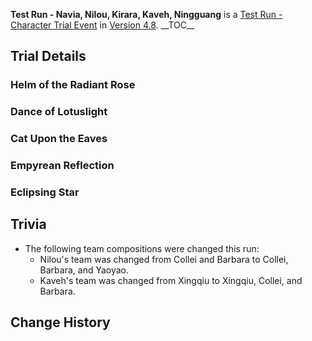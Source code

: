 {{Event
|name              = Test Run - Navia, Nilou, Kirara, Kaveh, Ningguang
|image             = Test Run - Navia, Nilou, Kirara, Kaveh, Ningguang.png
|type              = In-Game
|group             = Test Run
|time_known        = yes
|time_start        = 2024-07-17 11:00:00
|time_start_offset = GMT+8
|time_end          = 2024-08-06 17:59:59
|link              = https://genshin.hoyoverse.com/en/news/detail/124773
}}
'''Test Run - Navia, Nilou, Kirara, Kaveh, Ningguang''' is a [[Test Run - Character Trial Event]] in [[Version 4.8]].
__TOC__
{{Test Run
|character_5_1 = Navia
|rewards_5_1   = Primogem*20;Spring of the First Dewdrop*3;Transoceanic Pearl*3
|party_5_1     = Ningguang,Xiangling,Bennett
|character_5_2 = Nilou
|rewards_5_2   = Primogem*20;Padisarah*3;Fungal Spores*3
|party_5_2     = Collei,Barbara,Yaoyao
|character_4_1 = Kirara
|rewards_4_1   = Adventurer's Experience*6;Amakumo Fruit*3;Spectral Husk*3
|party_4_1     = Fischl,Barbara
|character_4_2 = Kaveh
|rewards_4_2   = Mystic Enhancement Ore*3;Mourning Flower*3;Fungal Spores*3
|party_4_2     = Xingqiu,Collei,Barbara
|character_4_3 = Ningguang
|rewards_4_3   = Mora*15,000;Glaze Lily*3;Recruit's Insignia*3
|party_4_3     = Yun Jin,Gorou,Bennett
|wish          = In the Name of the Rosula/2024-07-17
|wish2         = Twirling Lotus/2024-07-17
}}

==Trial Details==
===Helm of the Radiant Rose===
{{Trial Character/Event/Header}}
{{Trial Character/Event
|character_name         = Navia
|character_level        = 80
|constellation          = 0
|weapon_name            = Verdict
|weapon_level           = 80
|refinement             = 1

|artifact_flower        = Selfless Floral Accessory
|artifact_feather       = Honest Quill
|artifact_sands         = Faithful Hourglass
|artifact_goblet        = Magnanimous Ink Bottle
|artifact_circlet       = Compassionate Ladies' Hat
|artifact_level         = 20
|set1                   = Nighttime Whispers in the Echoing Woods
|set1_piece_bonus       = 4

|normal_attack_talent   = 8
|elemental_skill_talent = 8
|elemental_burst_talent = 8

|hp                     = 18,995
|atk                    = 2,804
|def                    = 833
|em                     = 105
|crit_rate              = 77.2%
|crit_dmg               = 120.7%
|er                     = 135.0%
|shield                 = 15.0%
|geo_dmg                = 46.6%
}}
{{Trial Character/Event
|character_name         = Ningguang
|character_level        = 80
|constellation          = 0
|weapon_name            = The Widsith
|weapon_level           = 80
|refinement             = 1

|artifact_flower        = Flower of Creviced Cliff
|artifact_feather       = Feather of Jagged Peaks
|artifact_sands         = Sundial of Enduring Jade
|artifact_goblet        = Goblet of Chiseled Crag
|artifact_circlet       = Mask of Solitude Basalt
|artifact_level         = 20
|set1                   = Archaic Petra
|set1_piece_bonus       = 4

|normal_attack_talent   = 8
|elemental_skill_talent = 8
|elemental_burst_talent = 8

|hp                     = 16,247
|atk                    = 1,609
|def                    = 616
|em                     = 105
|crit_rate              = 57.1%
|crit_dmg               = 142.2%
|er                     = 135.0%
|shield                 = 15.0%
|geo_dmg                = 79.6%
}}
{{Trial Character/Event
|character_name         = Xiangling
|character_level        = 80
|constellation          = 0
|weapon_name            = Dragon's Bane
|weapon_level           = 80
|refinement             = 1

|artifact_flower        = Royal Flora
|artifact_feather       = Royal Plume
|artifact_sands         = Witch's End Time
|artifact_goblet        = Witch's Heart Flames
|artifact_circlet       = Witch's Scorching Hat
|artifact_level         = 20
|set1                   = Noblesse Oblige
|set1_piece_bonus       = 2
|set2                   = Crimson Witch of Flames
|set2_piece_bonus       = 2

|normal_attack_talent   = 8
|elemental_skill_talent = 8
|elemental_burst_talent = 8

|hp                     = 17,312
|atk                    = 1,541
|def                    = 712
|em                     = 378
|crit_rate              = 57.1%
|crit_dmg               = 91.9%
|er                     = 135.0%
|shield                 = 15.0%
|pyro_dmg               = 61.6%
}}
{{Trial Character/Event
|character_name         = Bennett
|character_level        = 80
|constellation          = 0
|weapon_name            = Sapwood Blade
|weapon_level           = 80
|refinement             = 1

|artifact_flower        = Royal Flora
|artifact_feather       = Royal Plume
|artifact_sands         = Royal Pocket Watch
|artifact_goblet        = Royal Silver Urn
|artifact_circlet       = Royal Masque
|artifact_level         = 20
|set1                   = Noblesse Oblige
|set1_piece_bonus       = 4

|normal_attack_talent   = 8
|elemental_skill_talent = 8
|elemental_burst_talent = 8

|hp                     = 29,043
|atk                    = 1,354
|def                    = 815
|em                     = 105
|crit_rate              = 26.0%
|crit_dmg               = 91.9%
|er                     = 234.7%
|shield                 = 15.0%
}}
{{Trial Character/Event/Footer}}

===Dance of Lotuslight===
{{Trial Character/Event/Header}}
{{Trial Character/Event
|character_name         = Nilou
|character_level        = 80
|constellation          = 0
|weapon_name            = Key of Khaj-Nisut
|weapon_level           = 80
|refinement             = 1

|artifact_flower        = Ay-Khanoum's Myriad
|artifact_feather       = Wilting Feast
|artifact_sands         = A Moment Congealed
|artifact_goblet        = Secret-Keeper's Magic Bottle
|artifact_circlet       = Amethyst Crown
|artifact_level         = 20
|set1                   = Flower of Paradise Lost
|set1_piece_bonus       = 4

|normal_attack_talent   = 8
|elemental_skill_talent = 8
|elemental_burst_talent = 8

|hp                     = 50,959
|atk                    = 1,200
|def                    = 769
|em                     = 421
|crit_rate              = 26.0%
|crit_dmg               = 91.9%
|er                     = 135.0%
}}
{{Trial Character/Event
|character_name         = Collei
|character_level        = 80
|constellation          = 0
|weapon_name            = The Stringless
|weapon_level           = 80
|refinement             = 1

|artifact_flower        = Labyrinth Wayfarer
|artifact_feather       = Scholar of Vines
|artifact_sands         = A Time of Insight
|artifact_goblet        = Lamp of the Lost
|artifact_circlet       = Laurel Coronet
|artifact_level         = 20
|set1                   = Deepwood Memories
|set1_piece_bonus       = 4

|normal_attack_talent   = 8
|elemental_skill_talent = 8
|elemental_burst_talent = 8

|hp                     = 18,415
|atk                    = 1,253
|def                    = 644
|em                     = 492
|crit_rate              = 57.1%
|crit_dmg               = 91.9%
|er                     = 135.0%
|dendro_dmg             = 64.6%
}}
{{Trial Character/Event
|character_name         = Barbara
|character_level        = 80
|constellation          = 0
|weapon_name            = Prototype Amber
|weapon_level           = 80
|refinement             = 1

|artifact_flower        = Maiden's Distant Love
|artifact_feather       = Maiden's Heart-Stricken Infatuation
|artifact_sands         = Maiden's Passing Youth
|artifact_goblet        = Maiden's Fleeting Leisure
|artifact_circlet       = Maiden's Fading Beauty
|artifact_level         = 20
|set1                   = Maiden Beloved
|set1_piece_bonus       = 4

|normal_attack_talent   = 8
|elemental_skill_talent = 8
|elemental_burst_talent = 8

|hp                     = 27,290
|atk                    = 1,099
|def                    = 712
|em                     = 155
|crit_rate              = 26.0%
|crit_dmg               = 91.9%
|er                     = 186.8%
|healing                = 50.9%
}}
{{Trial Character/Event
|character_name         = Yaoyao
|character_level        = 80
|constellation          = 0
|weapon_name            = Favonius Lance
|weapon_level           = 80
|refinement             = 1

|artifact_flower        = Labyrinth Wayfarer
|artifact_feather       = Scholar of Vines
|artifact_sands         = A Time of Insight
|artifact_goblet        = Lamp of the Lost
|artifact_circlet       = Laurel Coronet
|artifact_level         = 20
|set1                   = Deepwood Memories
|set1_piece_bonus       = 4

|normal_attack_talent   = 8
|elemental_skill_talent = 8
|elemental_burst_talent = 8

|hp                     = 33,530
|atk                    = 1,209
|def                    = 794
|em                     = 155
|crit_rate              = 26.0%
|crit_dmg               = 91.9%
|er                     = 162.9%
|dendro_dmg             = 15.0%
|healing                = 35.9%
}}
{{Trial Character/Event/Footer}}

===Cat Upon the Eaves===
{{Trial Character/Event/Header}}
{{Trial Character/Event
|character_name         = Kirara
|character_level        = 80
|constellation          = 0
|weapon_name            = Sapwood Blade
|weapon_level           = 80
|refinement             = 1

|artifact_flower        = Flower of Accolades
|artifact_feather       = Vibrant Pinion
|artifact_sands         = Orichalceous Time-Dial
|artifact_goblet        = Feast of Boundless Joy
|artifact_circlet       = General's Ancient Helm
|artifact_level         = 20
|set1                   = Tenacity of the Millelith
|set1_piece_bonus       = 2
|set2                   = Vourukasha's Glow
|set2_piece_bonus       = 2

|normal_attack_talent   = 8
|elemental_skill_talent = 8
|elemental_burst_talent = 8

|hp                     = 39,941
|atk                    = 1,220
|def                    = 589
|em                     = 105
|crit_rate              = 26.0%
|crit_dmg               = 91.9%
|er                     = 162.9%
}}
{{Trial Character/Event
|character_name         = Fischl
|character_level        = 80
|constellation          = 0
|weapon_name            = The Stringless
|weapon_level           = 80
|refinement             = 1

|artifact_flower        = Gladiator's Nostalgia
|artifact_feather       = Gladiator's Destiny
|artifact_sands         = Hourglass of Thunder
|artifact_goblet        = Omen of Thunderstorm
|artifact_circlet       = Thunder Summoner's Crown
|artifact_level         = 20
|set1                   = Gladiator's Finale
|set1_piece_bonus       = 2
|set2                   = Thundering Fury
|set2_piece_bonus       = 2

|normal_attack_talent   = 8
|elemental_skill_talent = 8
|elemental_burst_talent = 8

|hp                     = 15,661
|atk                    = 1,735
|def                    = 637
|em                     = 256
|crit_rate              = 57.1%
|crit_dmg               = 91.9%
|er                     = 135.0%
|electro_dmg            = 61.0%
}}
{{Trial Character/Event
|character_name         = Barbara
|character_level        = 80
|constellation          = 0
|weapon_name            = Prototype Amber
|weapon_level           = 80
|refinement             = 1

|artifact_flower        = Maiden's Distant Love
|artifact_feather       = Maiden's Heart-Stricken Infatuation
|artifact_sands         = Maiden's Passing Youth
|artifact_goblet        = Maiden's Fleeting Leisure
|artifact_circlet       = Maiden's Fading Beauty
|artifact_level         = 20
|set1                   = Maiden Beloved
|set1_piece_bonus       = 4

|normal_attack_talent   = 8
|elemental_skill_talent = 8
|elemental_burst_talent = 8

|hp                     = 25,121
|atk                    = 1,099
|def                    = 712
|em                     = 105
|crit_rate              = 26.0%
|crit_dmg               = 91.9%
|er                     = 186.8%
|healing                = 50.9%
}}
{{Trial Character/Event/Footer}}

===Empyrean Reflection===
{{Trial Character/Event/Header}}
{{Trial Character/Event
|character_name         = Kaveh
|character_level        = 80
|constellation          = 0
|weapon_name            = Forest Regalia
|weapon_level           = 80
|refinement             = 1

|artifact_flower        = Ay-Khanoum's Myriad
|artifact_feather       = Wilting Feast
|artifact_sands         = A Moment Congealed
|artifact_goblet        = Secret-Keeper's Magic Bottle
|artifact_circlet       = Amethyst Crown
|artifact_level         = 20
|set1                   = Flower of Paradise Lost
|set1_piece_bonus       = 4

|normal_attack_talent   = 8
|elemental_skill_talent = 8
|elemental_burst_talent = 8

|hp                     = 21,027
|atk                    = 1,231
|def                    = 794
|em                     = 680
|crit_rate              = 26.0%
|crit_dmg               = 91.9%
|er                     = 214.7%
}}
{{Trial Character/Event
|character_name         = Xingqiu
|character_level        = 80
|constellation          = 0
|weapon_name            = Sacrificial Sword
|weapon_level           = 80
|refinement             = 1

|artifact_flower        = Royal Flora
|artifact_feather       = Royal Plume
|artifact_sands         = Copper Compass
|artifact_goblet        = Goblet of Thundering Deep
|artifact_circlet       = Wine-Stained Tricorne
|artifact_level         = 20
|set1                   = Noblesse Oblige
|set1_piece_bonus       = 2
|set2                   = Heart of Depth
|set2_piece_bonus       = 2

|normal_attack_talent   = 8
|elemental_skill_talent = 8
|elemental_burst_talent = 8

|hp                     = 18,938
|atk                    = 1,191
|def                    = 801
|em                     = 155
|crit_rate              = 57.1%
|crit_dmg               = 91.9%
|er                     = 242.6%
|hydro_dmg              = 81.6%
}}
{{Trial Character/Event
|character_name         = Collei
|character_level        = 80
|constellation          = 0
|weapon_name            = The Stringless
|weapon_level           = 80
|refinement             = 1

|artifact_flower        = Labyrinth Wayfarer
|artifact_feather       = Scholar of Vines
|artifact_sands         = A Time of Insight
|artifact_goblet        = Lamp of the Lost
|artifact_circlet       = Laurel Coronet
|artifact_level         = 20
|set1                   = Deepwood Memories
|set1_piece_bonus       = 4

|normal_attack_talent   = 8
|elemental_skill_talent = 8
|elemental_burst_talent = 8

|hp                     = 18,415
|atk                    = 1,253
|def                    = 644
|em                     = 492
|crit_rate              = 57.1%
|crit_dmg               = 91.9%
|er                     = 135.0%
|dendro_dmg             = 64.6%
}}
{{Trial Character/Event
|character_name         = Barbara
|character_level        = 80
|constellation          = 0
|weapon_name            = Prototype Amber
|weapon_level           = 80
|refinement             = 1

|artifact_flower        = Maiden's Distant Love
|artifact_feather       = Maiden's Heart-Stricken Infatuation
|artifact_sands         = Maiden's Passing Youth
|artifact_goblet        = Maiden's Fleeting Leisure
|artifact_circlet       = Maiden's Fading Beauty
|artifact_level         = 20
|set1                   = Maiden Beloved
|set1_piece_bonus       = 4

|normal_attack_talent   = 8
|elemental_skill_talent = 8
|elemental_burst_talent = 8

|hp                     = 27,290
|atk                    = 1,099
|def                    = 712
|em                     = 155
|crit_rate              = 26.0%
|crit_dmg               = 91.9%
|er                     = 186.8%
|healing                = 50.9%
}}
{{Trial Character/Event/Footer}}

===Eclipsing Star===
{{Trial Character/Event/Header}}
{{Trial Character/Event
|character_name         = Ningguang
|character_level        = 80
|constellation          = 0
|weapon_name            = The Widsith
|weapon_level           = 80
|refinement             = 1

|artifact_flower        = Flower of Creviced Cliff
|artifact_feather       = Feather of Jagged Peaks
|artifact_sands         = Sundial of Enduring Jade
|artifact_goblet        = Goblet of Chiseled Crag
|artifact_circlet       = Mask of Solitude Basalt
|artifact_level         = 20
|set1                   = Archaic Petra
|set1_piece_bonus       = 4

|normal_attack_talent   = 8
|elemental_skill_talent = 8
|elemental_burst_talent = 8

|hp                     = 16,247
|atk                    = 1,450
|def                    = 616
|em                     = 105
|crit_rate              = 57.1%
|crit_dmg               = 142.2%
|er                     = 135.0%
|shield                 = 15.0%
|geo_dmg                = 79.6%
}}
{{Trial Character/Event
|character_name         = Yun Jin
|character_level        = 80
|constellation          = 0
|weapon_name            = Prototype Starglitter
|weapon_level           = 80
|refinement             = 1

|artifact_flower        = Bloom Times
|artifact_feather       = Plume of Luxury
|artifact_sands         = Song of Life
|artifact_goblet        = Calabash of Awakening
|artifact_circlet       = Skeletal Hat
|artifact_level         = 20
|set1                   = Husk of Opulent Dreams
|set1_piece_bonus       = 4

|normal_attack_talent   = 8
|elemental_skill_talent = 8
|elemental_burst_talent = 8

|hp                     = 17,099
|atk                    = 1,132
|def                    = 1,732
|em                     = 105
|crit_rate              = 26.0%
|crit_dmg               = 91.9%
|er                     = 248.7%
|shield                 = 15.0%
}}
{{Trial Character/Event
|character_name         = Gorou
|character_level        = 80
|constellation          = 0
|weapon_name            = Favonius Warbow
|weapon_level           = 80
|refinement             = 1

|artifact_flower        = Bloom Times
|artifact_feather       = Plume of Luxury
|artifact_sands         = Song of Life
|artifact_goblet        = Calabash of Awakening
|artifact_circlet       = Skeletal Hat
|artifact_level         = 20
|set1                   = Husk of Opulent Dreams
|set1_piece_bonus       = 4

|normal_attack_talent   = 8
|elemental_skill_talent = 8
|elemental_burst_talent = 8

|hp                     = 16,034
|atk                    = 1,067
|def                    = 1,199
|em                     = 105
|crit_rate              = 57.1%
|crit_dmg               = 91.9%
|er                     = 190.8%
|shield                 = 15.0%
|geo_dmg                = 64.6%
}}
{{Trial Character/Event
|character_name         = Bennett
|character_level        = 80
|constellation          = 0
|weapon_name            = Sapwood Blade
|weapon_level           = 80
|refinement             = 1

|artifact_flower        = Royal Flora
|artifact_feather       = Royal Plume
|artifact_sands         = Royal Pocket Watch
|artifact_goblet        = Royal Silver Urn
|artifact_circlet       = Royal Masque
|artifact_level         = 20
|set1                   = Noblesse Oblige
|set1_piece_bonus       = 4

|normal_attack_talent   = 8
|elemental_skill_talent = 8
|elemental_burst_talent = 8

|hp                     = 29,043
|atk                    = 1,187
|def                    = 815
|em                     = 105
|crit_rate              = 26.0%
|crit_dmg               = 91.9%
|er                     = 234.7%
|shield                 = 15.0%
}}
{{Trial Character/Event/Footer}}

==Trivia==
* The following team compositions were changed this run:
** Nilou's team was changed from Collei and Barbara to Collei, Barbara, and Yaoyao.
** Kaveh's team was changed from Xingqiu to Xingqiu, Collei, and Barbara.

==Change History==
{{Change History|4.8}}